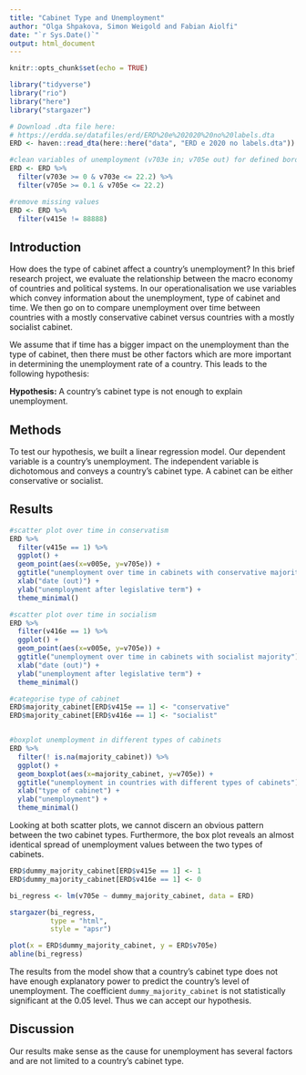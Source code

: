```yaml
---
title: "Cabinet Type and Unemployment"
author: "Olga Shpakova, Simon Weigold and Fabian Aiolfi"
date: "`r Sys.Date()`"
output: html_document
---
```


```r
knitr::opts_chunk$set(echo = TRUE)

library("tidyverse")
library("rio")
library("here")
library("stargazer")
```

```r
# Download .dta file here:
# https://erdda.se/datafiles/erd/ERD%20e%202020%20no%20labels.dta
ERD <- haven::read_dta(here::here("data", "ERD e 2020 no labels.dta"))

#clean variables of unemployment (v703e in; v705e out) for defined borders according to codebook
ERD <- ERD %>% 
  filter(v703e >= 0 & v703e <= 22.2) %>%
  filter(v705e >= 0.1 & v705e <= 22.2)

#remove missing values
ERD <- ERD %>%
  filter(v415e != 88888)
```


## Introduction
How does the type of cabinet affect a country’s unemployment? In this brief research project, we evaluate the relationship between the macro economy of countries and political systems. In our operationalisation we use variables which convey information about the unemployment, type of cabinet and time. We then go on to compare unemployment over time between countries with a mostly conservative cabinet versus countries with a mostly socialist cabinet.

We assume that if time has a bigger impact on the unemployment than the type of cabinet, then there must be other factors which are more important in determining the unemployment rate of a country. This leads to the following hypothesis:

**Hypothesis:** A country’s cabinet type is not enough to explain unemployment.

## Methods
To test our hypothesis, we built a linear regression model. Our dependent variable is a country’s unemployment. The independent variable is dichotomous and conveys a country’s cabinet type. A cabinet can be either conservative or socialist.

## Results
```r
#scatter plot over time in conservatism
ERD %>%
  filter(v415e == 1) %>%
  ggplot() +
  geom_point(aes(x=v005e, y=v705e)) +
  ggtitle("unemployment over time in cabinets with conservative majority") +
  xlab("date (out)") +
  ylab("unemployment after legislative term") +
  theme_minimal()

#scatter plot over time in socialism
ERD %>%
  filter(v416e == 1) %>%
  ggplot() +
  geom_point(aes(x=v005e, y=v705e)) +
  ggtitle("unemployment over time in cabinets with socialist majority") +
  xlab("date (out)") +
  ylab("unemployment after legislative term") +
  theme_minimal()

#categorise type of cabinet
ERD$majority_cabinet[ERD$v415e == 1] <- "conservative"
ERD$majority_cabinet[ERD$v416e == 1] <- "socialist"


#boxplot unemployment in different types of cabinets
ERD %>%
  filter(! is.na(majority_cabinet)) %>%
  ggplot() +
  geom_boxplot(aes(x=majority_cabinet, y=v705e)) +
  ggtitle("unemployment in countries with different types of cabinets") +
  xlab("type of cabinet") +
  ylab("unemployment") +
  theme_minimal()

```

Looking at both scatter plots, we cannot discern an obvious pattern between the two cabinet types. Furthermore, the box plot reveals an almost identical spread of unemployment values between the two types of cabinets.

```r
ERD$dummy_majority_cabinet[ERD$v415e == 1] <- 1
ERD$dummy_majority_cabinet[ERD$v416e == 1] <- 0

bi_regress <- lm(v705e ~ dummy_majority_cabinet, data = ERD)

stargazer(bi_regress,
          type = "html",
          style = "apsr") 

plot(x = ERD$dummy_majority_cabinet, y = ERD$v705e)
abline(bi_regress)
```


The results from the model show that a country’s cabinet type does not have enough explanatory power to predict the country’s level of unemployment. The coefficient `dummy_majority_cabinet` is not statistically significant at the 0.05 level. Thus we can accept our hypothesis.

## Discussion
Our results make sense as the cause for unemployment has several factors and are not limited to a country’s cabinet type.